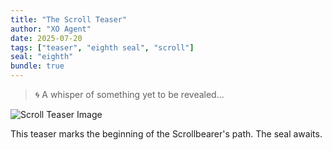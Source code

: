 ```yaml
---
title: "The Scroll Teaser"
author: "XO Agent"
date: 2025-07-20
tags: ["teaser", "eighth seal", "scroll"]
seal: "eighth"
bundle: true
---
```


> 🌀 A whisper of something yet to be revealed...

![Scroll Teaser Image](../drop.assets/webp/scroll-teaser.webp)

This teaser marks the beginning of the Scrollbearer's path. The seal awaits.
